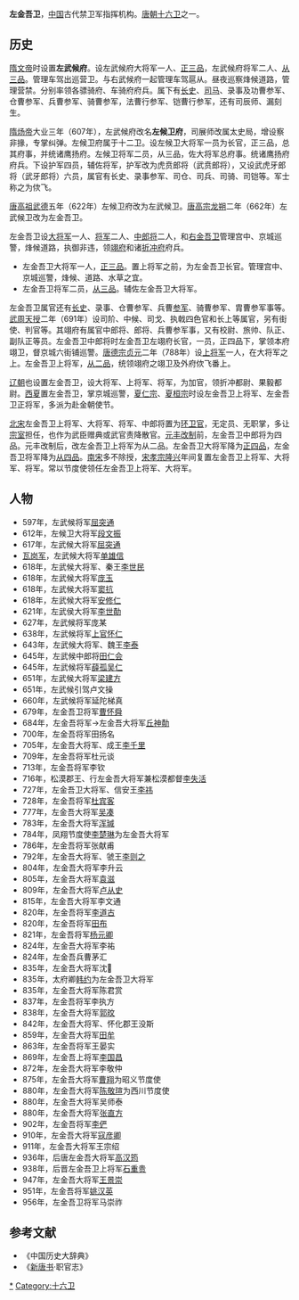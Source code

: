 '''左金吾卫'''，[[中国|中国]]古代禁卫军指挥机构。[[唐朝|唐朝]][[十六卫|十六卫]]之一。
== 历史 ==
[[隋文帝|隋文帝]]时设置'''左武候府'''。设左武候府大将军一人、[[正三品|正三品]]，左武候府将军二人、[[从三品|从三品]]。管理车驾出巡营卫。与右武候府一起管理车驾扈从。昼夜巡察烽候道路，管理营禁。分别率领各骠骑府、车骑府府兵。属下有[[长史|长史]]、[[司马|司马]]、录事及功曹参军、仓曹参军、兵曹参军、骑曹参军，法曹行参军、铠曹行参军，还有司辰师、漏刻生。

[[隋炀帝|隋炀帝]]大业三年（607年），左武候府改名'''左候卫府'''，司展师改属太史局，增设察非掾，专掌纠弹。左候卫府属于十二卫。设左候卫大将军一员为长官，正三品，总其府事，并统诸鹰扬府。左候卫将军二员，从三品，佐大将军总府事。统诸鹰扬府府兵。下设护军四员，辅佐将军，护军改为虎贲郎将（武贲郎将），又设武虎牙郎将（武牙郎将）六员，属官有长史、录事参军、司仓、司兵、司骑、司铠等。军士称之为佽飞。

[[唐高祖|唐高祖]][[武德|武德]]五年（622年）左候卫府改为左武候卫。[[唐高宗|唐高宗]][[龙朔|龙朔]]二年（662年）左武候卫改为左金吾卫。

左金吾卫设[[大将军|大将军]]一人、[[将军|将军]]二人、[[中郎将|中郎将]]二人，和[[右金吾卫|右金吾卫]]管理宫中、京城巡警，烽候道路，执御非违，领[[翊府|翊府]]和诸[[折冲府|折冲府]]府兵。
* 左金吾卫大将军一人，[[正三品|正三品]]。置上将军之前，为左金吾卫长官。管理宫中、京城巡警，烽候、道路、水草之宜。
* 左金吾卫将军二员，[[从三品|从三品]]。辅佐左金吾卫大将军。

左金吾卫属官还有[[长史|长史]]、录事、仓曹参军、兵曹[[参军|参军]]、骑曹参军、胄曹参军事等。[[武周|武周]][[天授|天授]]二年（691年）设司阶、中候、司戈、执戟四色官和长上等属官，另有街使、判官等。其翊府有属官中郎将、郎将、兵曹参军事，又有校尉、旅帅、队正、副队正等员。左金吾卫中郎将时左金吾卫左翊府长官，一员，正四品下，掌领本府翊卫，督京城六街铺巡警。[[唐德宗|唐德宗]][[貞元_(唐朝)|贞元]]二年（788年）设[[上将军|上将军]]一人，在大将军之上。左金吾卫上将军，[[从二品|从二品]]，统领翊府之翊卫及外府佽飞番上。

[[辽朝|辽朝]]也设置左金吾卫，设大将军、上将军、将军，为加官，领折冲都尉、果毅都尉。[[西夏|西夏]]置左金吾卫，掌京城巡警，[[夏仁宗|夏仁宗]]、[[夏桓宗|夏桓宗]]时设左金吾卫上将军、左金吾卫正将军，多派为赴金朝使节。

[[北宋|北宋]]左金吾卫上将军、大将军、将军、中郎将置为[[环卫官|环卫官]]，无定员、无职掌，多让[[宗室|宗室]]担任，也作为武臣赠典或武官责降散官。[[元丰改制|元丰改制]]前，左金吾卫中郎将为四品。元丰改制后，改左金吾卫上将军为从二品。左金吾卫大将军降为[[正四品|正四品]]，左金吾卫将军降为[[从四品|从四品]]。[[南宋|南宋]]多不除授，[[宋孝宗|宋孝宗]][[隆兴|隆兴]]年间复置左金吾卫上将军、大将军、将军。常以节度使领任左金吾卫上将军、大将军。

== 人物 ==
* 597年，左武候将军[[屈突通|屈突通]]
* 612年，左候卫大将军[[段文振|段文振]]
* 617年，左武候大将军[[屈突通|屈突通]]
* [[瓦岗军|瓦岗军]]，左武候大将军[[单雄信|单雄信]]
* 618年，左武候大将军、秦王[[李世民|李世民]]
* 618年，左武候大将军[[庞玉|庞玉]]
* 618年，左武候大将军[[窦抗|窦抗]]
* 618年，左武候大将军[[安修仁|安修仁]]
* 621年，左武侯大将军[[李世勣|李世勣]]
* 627年，左武候将军庞某
* 638年，左武候将军[[上官怀仁|上官怀仁]]
* 643年，左武候大将军、魏王[[李泰|李泰]]
* 645年，左武候中郎将[[田仁会|田仁会]]
* 645年，左武候将军[[薛孤吴仁|薛孤吴仁]]
* 651年，左武候大将军[[梁建方|梁建方]]
* 651年，左武候引驾卢文操
* 660年，左武候将军延陀梯真
* 679年，左金吾卫将军[[曹怀舜|曹怀舜]]
* 684年，左金吾将军→左金吾大将军[[丘神勣|丘神勣]]
* 700年，左金吾将军田扬名
* 705年，左金吾大将军、成王[[李千里|李千里]]
* 709年，左金吾将军杜元谈
* 713年，左金吾将军李钦
* 716年，松漠郡王、行左金吾大将军兼松漠都督[[李失活|李失活]]
* 727年，左金吾卫大将军、信安王[[李祎_(信安郡王)|李祎]]
* 728年，左金吾将军[[杜宾客|杜宾客]]
* 777年，左金吾大将军[[吴凑|吴凑]]
* 783年，左金吾大将军[[浑瑊|浑瑊]]
* 784年，凤翔节度使[[李楚琳|李楚琳]]为左金吾大将军
* 786年，左金吾将军张献甫
* 792年，左金吾大将军、虢王[[李则之|李则之]]
* 804年，左金吾大将军李升云
* 805年，左金吾大将军[[袁滋|袁滋]]
* 809年，左金吾大将军[[卢从史|卢从史]]
* 815年，左金吾大将军李文通
* 820年，左金吾将军[[李道古|李道古]]
* 820年，左金吾将军[[田布|田布]]
* 821年，左金吾将军[[杨元卿|杨元卿]]
* 824年，左金吾大将军李祐
* 824年，左金吾兵曹茅汇
* 835年，左金吾大将军沈𥐟
* 835年，太府卿[[韩约|韩约]]为左金吾卫大将军
* 835年，左金吾大将军陈君赏
* 837年，左金吾将军李执方
* 838年，左金吾大将军[[郭旼|郭旼]]
* 842年，左金吾大将军、怀化郡王没斯
* 859年，左金吾大将军[[田牟|田牟]]
* 863年，左金吾将军王晏实
* 869年，左金吾上将军[[李国昌|李国昌]]
* 872年，左金吾大将军李敬仲
* 875年，左金吾大将军[[曹翔|曹翔]]为昭义节度使
* 880年，左金吾大将军[[陈敬瑄|陈敬瑄]]为西川节度使
* 880年，左金吾大将军吴师泰
* 880年，左金吾大将军[[张直方|张直方]]
* 902年，左金吾将军[[李俨|李俨]]
* 910年，左金吾大将军[[寇彦卿|寇彦卿]]
* 911年，左金吾大将军王宗绍
* 936年，后唐左金吾大将军[[高汉筠|高汉筠]]
* 938年，后晋左金吾卫上将军[[石重贵|石重贵]]
* 947年，左金吾大将军[[王景崇|王景崇]]
* 951年，左金吾将军[[姚汉英|姚汉英]]
* 956年，左金吾卫将军马崇祚

==参考文献==
{{reflist}}
*《中国历史大辞典》
*《[[新唐书|新唐书]]·职官志》
{{DEFAULTSORT:Z}}
[[Category:左金吾卫|*]]
[[Category:十六卫|Category:十六卫]]